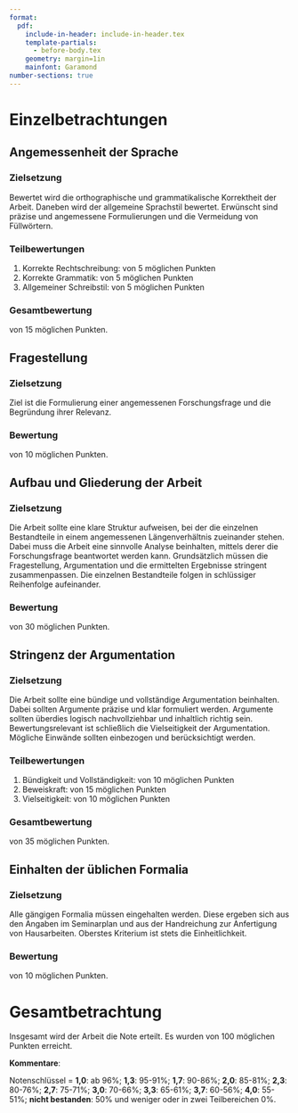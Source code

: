 ```yaml
---
format:
  pdf:
    include-in-header: include-in-header.tex
    template-partials: 
      - before-body.tex
    geometry: margin=1in
    mainfont: Garamond
number-sections: true
---
```



# Einzelbetrachtungen

## Angemessenheit der Sprache

### Zielsetzung

Bewertet wird die orthographische und grammatikalische Korrektheit der Arbeit. Daneben wird der allgemeine Sprachstil bewertet. Erwünscht sind präzise und angemessene Formulierungen und die Vermeidung von Füllwörtern.

### Teilbewertungen

1. Korrekte Rechtschreibung: \raisebox{-.1cm}{\TextField[width=.6cm, name=ortho, value=, align=2]{}} von 5 möglichen Punkten
2. Korrekte Grammatik: \raisebox{-.1cm}{\TextField[width=.6cm, name=grammar, value=, align=2]{}} von 5 möglichen Punkten
3. Allgemeiner Schreibstil: \raisebox{-.1cm}{\TextField[width=.6cm, name=writing, value=, align=2]{}} von 5 möglichen Punkten

### Gesamtbewertung

\raisebox{-.1cm}{\TextField[width=.6cm, name=lang, value=, align=2]{}} von 15 möglichen Punkten.

## Fragestellung

### Zielsetzung

Ziel ist die Formulierung einer angemessenen Forschungsfrage und die Begründung ihrer Relevanz.

### Bewertung

\raisebox{-.1cm}{\TextField[width=.6cm, name=ques, value=, align=2]{}} von 10 möglichen Punkten.

## Aufbau und Gliederung der Arbeit

### Zielsetzung

Die Arbeit sollte eine klare Struktur aufweisen, bei der die einzelnen Bestandteile in einem angemessenen Längenverhältnis zueinander stehen. Dabei muss die Arbeit eine sinnvolle Analyse beinhalten, mittels derer die Forschungsfrage beantwortet werden kann. Grundsätzlich müssen die Fragestellung, Argumentation und die ermittelten Ergebnisse stringent zusammenpassen. Die einzelnen Bestandteile folgen in schlüssiger Reihenfolge aufeinander.

### Bewertung

\raisebox{-.1cm}{\TextField[width=.6cm, name=ques, value=, align=2]{}} von 30 möglichen Punkten.

## Stringenz der Argumentation

### Zielsetzung

Die Arbeit sollte eine bündige und vollständige Argumentation beinhalten. Dabei sollten Argumente präzise und klar formuliert werden. Argumente sollten überdies logisch nachvollziehbar und inhaltlich richtig sein. Bewertungsrelevant ist schließlich die Vielseitigkeit der Argumentation. Mögliche Einwände sollten einbezogen und berücksichtigt werden.

### Teilbewertungen

1. Bündigkeit und Vollständigkeit: \raisebox{-.1cm}{\TextField[width=.6cm, name=density, value=, align=2]{}} von 10 möglichen Punkten
2. Beweiskraft: \raisebox{-.1cm}{\TextField[width=.6cm, name=correct, value=, align=2]{}} von 15 möglichen Punkten
3. Vielseitigkeit: \raisebox{-.1cm}{\TextField[width=.6cm, name=wealth, value=, align=2]{}} von 10 möglichen Punkten

### Gesamtbewertung

\raisebox{-.1cm}{\TextField[width=.6cm, name=args, value=, align=2]{}} von 35 möglichen Punkten.

## Einhalten der üblichen Formalia

### Zielsetzung

Alle gängigen Formalia müssen eingehalten werden. Diese ergeben sich aus den Angaben im Seminarplan und aus der Handreichung zur Anfertigung von Hausarbeiten. Oberstes Kriterium ist stets die Einheitlichkeit.

### Bewertung

\raisebox{-.1cm}{\TextField[width=.6cm, name=formalities, value=, align=2]{}} von 10 möglichen Punkten.

\newpage

# Gesamtbetrachtung

Insgesamt wird der Arbeit die Note \raisebox{-.1cm}{\TextField[width=1cm, name=final, value=]{}} erteilt. Es wurden \raisebox{-.1cm}{\TextField[width=1cm, name=points, value=]{}} von 100 möglichen Punkten erreicht.

**Kommentare**:

\TextField[multiline=TRUE, width=\textwidth, height=13cm, charsize=16pt, name=comments, align=1, value=]{}

\vfill

\begingroup
  \centering
  \raisebox{.5cm}{\wildcardb{Ort, Datum}}
  \hspace{1cm}
  \wildcard{Unterschrift}
  \par
\endgroup

\noindent\rule[7pt]{\linewidth}{0.4pt}

\small Notenschlüssel = **1,0**: ab 96%; **1,3**: 95-91%; **1,7**: 90-86%; **2,0**: 85-81%; **2,3**: 80-76%; **2,7**: 75-71%; **3,0**: 70-66%; **3,3**: 65-61%; **3,7**: 60-56%; **4,0**: 55-51%; **nicht bestanden**: 50% und weniger oder in zwei Teilbereichen 0%.